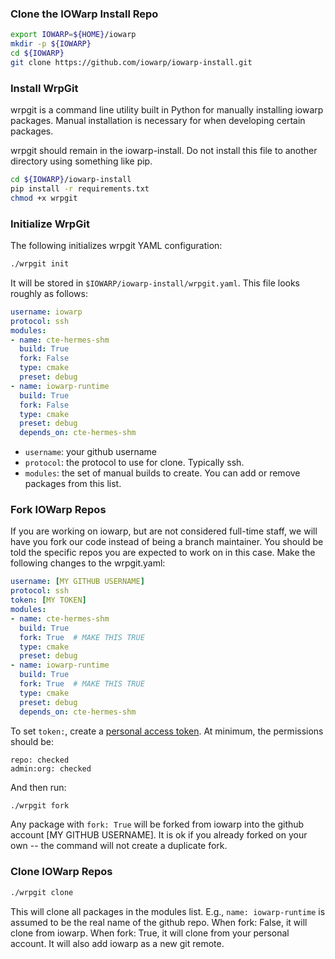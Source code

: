 ### Clone the IOWarp Install Repo

```bash
export IOWARP=${HOME}/iowarp
mkdir -p ${IOWARP}
cd ${IOWARP}
git clone https://github.com/iowarp/iowarp-install.git
```

### Install WrpGit

wrpgit is a command line utility built in Python for manually installing iowarp packages.
Manual installation is necessary for when developing certain packages.

wrpgit should remain in the iowarp-install. Do not install this file
to another directory using something like pip.

```bash
cd ${IOWARP}/iowarp-install
pip install -r requirements.txt
chmod +x wrpgit
```

### Initialize WrpGit

The following initializes wrpgit YAML configuration:
```bash
./wrpgit init
```

It will be stored in ``$IOWARP/iowarp-install/wrpgit.yaml``.
This file looks roughly as follows:
```yaml
username: iowarp 
protocol: ssh
modules:
- name: cte-hermes-shm
  build: True
  fork: False
  type: cmake
  preset: debug
- name: iowarp-runtime
  build: True
  fork: False
  type: cmake
  preset: debug
  depends_on: cte-hermes-shm
```

* ``username``: your github username
* ``protocol``: the protocol to use for clone. Typically ssh.
* ``modules``: the set of manual builds to create. You can add or remove packages from this list.

### Fork IOWarp Repos

If you are working on iowarp, but are not considered full-time staff, we will 
have you fork our code instead of being a branch maintainer. You should be told the specific repos 
you are expected to work on in this case. Make the following changes to the wrpgit.yaml:

```yaml
username: [MY GITHUB USERNAME]
protocol: ssh
token: [MY TOKEN]
modules:
- name: cte-hermes-shm
  build: True
  fork: True  # MAKE THIS TRUE
  type: cmake
  preset: debug
- name: iowarp-runtime
  build: True
  fork: True  # MAKE THIS TRUE
  type: cmake
  preset: debug
  depends_on: cte-hermes-shm
```

To set ``token:``, create a [personal access token](https://github.com/settings/tokens/new). 
At minimum, the permissions should be:
```
repo: checked
admin:org: checked
```

And then run:
```bash
./wrpgit fork
```

Any package with ``fork: True`` will be forked from iowarp into the github account
[MY GITHUB USERNAME]. It is ok if you already forked on your own -- the command will
not create a duplicate fork.

### Clone IOWarp Repos

```bash
./wrpgit clone
```

This will clone all packages in the modules list. E.g., ``name: iowarp-runtime`` is assumed
to be the real name of the github repo. When fork: False, it will clone from iowarp. When fork: True,
it will clone from your personal account. It will also add iowarp as a new git remote. 
